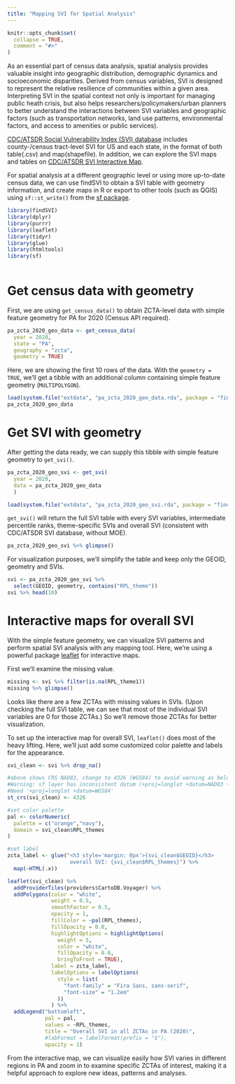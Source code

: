 ```yaml
---
title: "Mapping SVI for Spatial Analysis"
---
```


```r
knitr::opts_chunk$set(
  collapse = TRUE,
  comment = "#>"
)
```

As an essential part of census data analysis, spatial analysis provides valuable insight into geographic distribution, demographic dynamics and socioeconomic disparities. Derived from census variables, SVI is designed to represent the relative resilience of communities within a given area. Interpreting SVI in the spatial context not only is important for managing public heath crisis, but also helps researchers/policymakers/urban planners to better understand the interactions between SVI variables and geographic factors (such as transportation networks, land use patterns, environmental factors, and access to amenities or public services).

[CDC/ATSDR Social Vulnerability Index (SVI) database](https://www.atsdr.cdc.gov/placeandhealth/svi/data_documentation_download.html) includes county-/census tract-level SVI for US and each state, in the format of both table(.csv) and map(shapefile). In addition, we can explore the SVI maps and tables on [CDC/ATSDR SVI Interactive Map](https://www.atsdr.cdc.gov/placeandhealth/svi/interactive_map.html).

For spatial analysis at a different geographic level or using more up-to-date census data, we can use findSVI to obtain a SVI table with geometry information, and create maps in R or export to other tools (such as QGIS) using `sf::st_write()` from the [sf package](https://r-spatial.github.io/sf/index.html). 

```r
library(findSVI)
library(dplyr)
library(purrr)
library(leaflet)
library(tidyr)
library(glue)
library(htmltools)
library(sf) 
 
```

# Get census data with geometry
First, we are using `get_census_data()` to obtain ZCTA-level data with simple feature geometry for PA for 2020 (Census API required).
```r
pa_zcta_2020_geo_data <- get_census_data(
  year = 2020, 
  state = "PA", 
  geography = "zcta", 
  geometry = TRUE)
```

Here, we are showing the first 10 rows of the data. With the `geometry = TRUE`, we'll get a tibble with an additional column containing simple feature geometry (`MULTIPOLYGON`). 

```r
load(system.file("extdata", "pa_zcta_2020_geo_data.rda", package = "findSVI"))
pa_zcta_2020_geo_data
```

# Get SVI with geometry

After getting the data ready, we can supply this tibble with simple feature geometry to `get_svi()`.

```r
pa_zcta_2020_geo_svi <- get_svi(
  year = 2020, 
  data = pa_zcta_2020_geo_data
  )

```

```r
load(system.file("extdata", "pa_zcta_2020_geo_svi.rda", package = "findSVI"))
```
`get_svi()` will return the full SVI table with every SVI variables, intermediate percentile ranks, theme-specific SVIs and overall SVI (consistent with CDC/ATSDR SVI database, without MOE). 
```r
pa_zcta_2020_geo_svi %>% glimpse()
```

For visualization purposes, we'll simplify the table and keep only the GEOID, geometry and SVIs.
```r
svi <- pa_zcta_2020_geo_svi %>% 
  select(GEOID, geometry, contains("RPL_theme"))
svi %>% head(10) 
```

# Interactive maps for overall SVI

With the simple feature geometry, we can visualize SVI patterns and perform spatial SVI analysis with any mapping tool. Here, we're using a powerful package  [leaflet](https://rstudio.github.io/leaflet/) for interactive maps.

First we'll examine the missing value. 

```r
missing <- svi %>% filter(is.na(RPL_theme1)) 
missing %>% glimpse()
```

Looks like there are a few ZCTAs with missing values in SVIs. (Upon checking the full SVI table, we can see that most of the individual SVI variables are 0 for those ZCTAs.) So we'll remove those ZCTAs for better visualization. 

To set up the interactive map for overall SVI, `leaflet()` does most of the heavy lifting. Here, we'll just add some customized color palette and labels for the appearance.

```r
svi_clean <- svi %>% drop_na()

#above shows CRS NAD83, change to 4326 (WGS84) to avoid warning as below:
#Warning: sf layer has inconsistent datum (+proj=longlat +datum=NAD83 +no_defs).
#Need '+proj=longlat +datum=WGS84'
st_crs(svi_clean) <- 4326

#set color palette
pal <- colorNumeric(
  palette = c("orange","navy"),
  domain = svi_clean$RPL_themes
)

#set label
zcta_label <- glue("<h3 style='margin: 0px'>{svi_clean$GEOID}</h3>
                    overall SVI: {svi_clean$RPL_themes}") %>%
  map(~HTML(.x))

leaflet(svi_clean) %>% 
  addProviderTiles(providers$CartoDB.Voyager) %>% 
  addPolygons(color = "white", 
              weight = 0.5,
              smoothFactor = 0.5,
              opacity = 1,
              fillColor = ~pal(RPL_themes),
              fillOpacity = 0.8,
              highlightOptions = highlightOptions(
                weight = 5,
                color = "white",
                fillOpacity = 0.8,
                bringToFront = TRUE),
              label = zcta_label,
              labelOptions = labelOptions(
                style = list(
                  "font-family" = "Fira Sans, sans-serif",
                  "font-size" = "1.2em"
                ))
              ) %>% 
  addLegend("bottomleft",
            pal = pal,
            values = ~RPL_themes,
            title = "Overall SVI in all ZCTAs in PA (2020)",
            #labFormat = labelFormat(prefix = "$"),
            opacity = 1)

```

From the interactive map, we can visualize easily how SVI varies in different regions in PA and zoom in to examine specific ZCTAs of interest, making it a helpful approach to explore new ideas, patterns and analyses.
